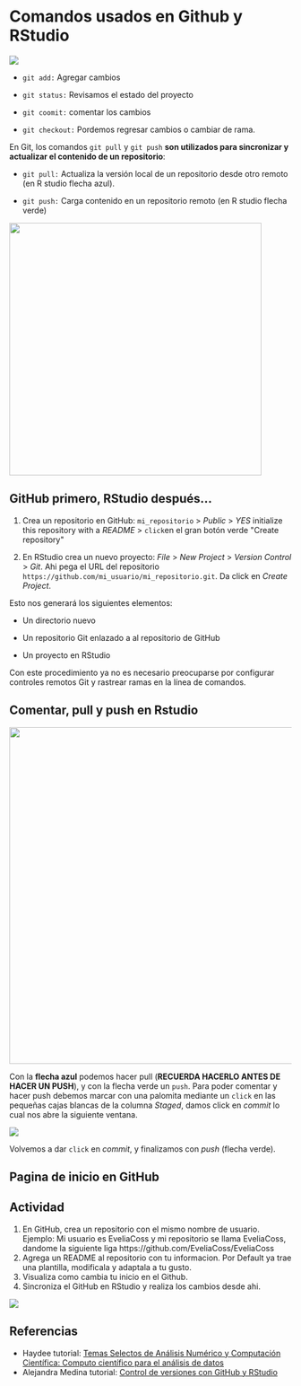 # Comandos usados en Github y RStudio

[![](https://neurathsboat.blog/post/git-intro/featured.png)](https://neurathsboat.blog/post/git-intro/)

::: callout-important
-   `git add:` Agregar cambios

-   `git status:` Revisamos el estado del proyecto

-   `git coomit:` comentar los cambios

-   `git checkout:` Pordemos regresar cambios o cambiar de rama.

En Git, los comandos `git pull` y `git push` **son utilizados para sincronizar y actualizar el contenido de un repositorio**: 

-   `git pull:` Actualiza la versión local de un repositorio desde otro remoto (en R studio flecha azul).

-   `git push:` Carga contenido en un repositorio remoto (en R studio flecha verde)
:::

![](figures/git-push.png){fig-align="center" width="450"}

##  GitHub primero, RStudio después...

1.  Crea un repositorio en GitHub: `mi_repositorio` \> *Public* \> *YES* initialize this repository with a *README* \> `click`en el gran botón verde \"Create repository\"

2.  En RStudio crea un nuevo proyecto: *File* \> *New Project* \> *Version Control* \> *Git*. Ahi pega el URL del repositorio `https://github.com/mi_usuario/mi_repositorio.git`. Da click en *Create Project*.

Esto nos generará los siguientes elementos:

-   Un directorio nuevo

-   Un repositorio Git enlazado a al repositorio de GitHub

-   Un proyecto en RStudio

Con este procedimiento ya no es necesario preocuparse por configurar controles remotos Git y rastrear ramas en la línea de comandos.

## Comentar, pull y push en Rstudio

[![](https://comunidadbioinfo.github.io/cdsb2023/img/gitrstudio_comment.png){width="600"}](https://comunidadbioinfo.github.io/cdsb2023/control-de-versiones-con-github-y-rstudio.html)

Con la **flecha azul** podemos hacer pull (**RECUERDA HACERLO ANTES DE HACER UN PUSH**), y con la flecha verde un `push`. Para poder comentar y hacer push debemos marcar con una palomita mediante un `click` en las pequeñas cajas blancas de la columna *Staged*, damos click en *commit* lo cual nos abre la siguiente ventana.

![](https://comunidadbioinfo.github.io/cdsb2023/img/gitrstudio_push.png)

Volvemos a dar `click` en *commit*, y finalizamos con *push* (flecha verde).

## Pagina de inicio en GitHub

::: callout-note
## Actividad

1.  En GitHub, crea un repositorio con el mismo nombre de usuario. Ejemplo: Mi usuario es EveliaCoss y mi repositorio se llama EveliaCoss, dandome la siguiente liga https://github.com/EveliaCoss/EveliaCoss
2.  Agrega un README al repositorio con tu informacion. Por Default ya trae una plantilla, modificala y adaptala a tu gusto.
3.  Visualiza como cambia tu inicio en el Github.
4.  Sincroniza el GitHub en RStudio y realiza los cambios desde ahi.
:::

[![](figures/EveliaCoss_inciio.jpg)](https://github.com/EveliaCoss)

## Referencias

-   Haydee tutorial: [Temas Selectos de Análisis Numérico y Computación Científica: Computo científico para el análisis de datos](https://haydeeperuyero.github.io/Computo_Cientifico/)
-   Alejandra Medina tutorial: [Control de versiones con GitHub y RStudio](https://comunidadbioinfo.github.io/cdsb2023/control-de-versiones-con-github-y-rstudio.html)
